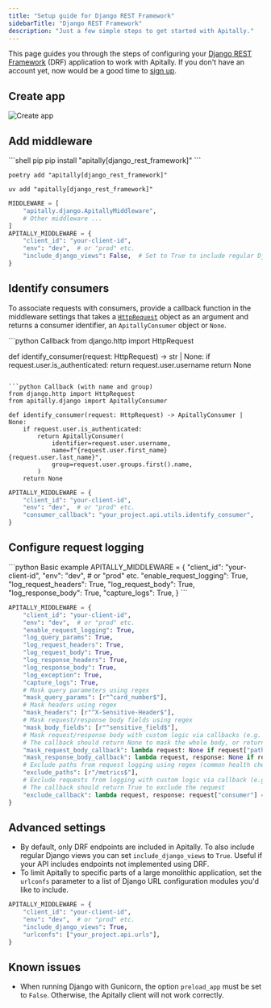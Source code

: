 ```yaml
---
title: "Setup guide for Django REST Framework"
sidebarTitle: "Django REST Framework"
description: "Just a few simple steps to get started with Apitally."
---
```



This page guides you through the steps of configuring your [Django REST Framework](https://www.django-rest-framework.org) (DRF) application to work with Apitally. If you don't have an account yet, now would be a good time to [sign up](https://app.apitally.io/?signup).

<SetupGuideStartSnippet framework="Django REST Framework" />

## Create app

<CreateAppSnippet1 framework="Django REST Framework" />

<img src="https://assets.apitally.io/docs/2025-07-08/create-app.webp" alt="Create app" className="rounded-xl" />

<CreateAppSnippet2 />

## Add middleware

<AddMiddlewarePythonSnippet framework="Django" extra="django_rest_framework" />

<CodeGroup>
```shell pip
pip install "apitally[django_rest_framework]"
```

```shell poetry
poetry add "apitally[django_rest_framework]"
```

```shell uv
uv add "apitally[django_rest_framework]"
```
</CodeGroup>

<ConfigureDjangoMiddlewareSnippet />

```python
MIDDLEWARE = [
    "apitally.django.ApitallyMiddleware",
    # Other middleware ...
]
APITALLY_MIDDLEWARE = {
    "client_id": "your-client-id",
    "env": "dev",  # or "prod" etc.
    "include_django_views": False,  # Set to True to include regular Django views
}
```

<div style={{ marginTop: "-0.5rem" }}>
  <UWSGIWarning framework="Django" />
</div>

<Snippet file="add-middleware-check.mdx" />

## Identify consumers

<Snippet file="identify-consumers.mdx" />

To associate requests with consumers, provide a callback function in the middleware settings that takes a [`HttpRequest`](https://docs.djangoproject.com/en/4.2/ref/request-response/#httprequest-objects) object as an argument and returns a consumer identifier, an `ApitallyConsumer` object or `None`.

<CodeGroup>
```python Callback
from django.http import HttpRequest

def identify_consumer(request: HttpRequest) -> str | None:
    if request.user.is_authenticated:
        return request.user.username
    return None
```

```python Callback (with name and group)
from django.http import HttpRequest
from apitally.django import ApitallyConsumer

def identify_consumer(request: HttpRequest) -> ApitallyConsumer | None:
    if request.user.is_authenticated:
        return ApitallyConsumer(
            identifier=request.user.username,
            name=f"{request.user.first_name} {request.user.last_name}",
            group=request.user.groups.first().name,
        )
    return None
```

```python Middleware settings
APITALLY_MIDDLEWARE = {
    "client_id": "your-client-id",
    "env": "dev",  # or "prod" etc.
    "consumer_callback": "your_project.api.utils.identify_consumer",
}
```
</CodeGroup>

<Snippet file="identify-consumers-check.mdx" />

## Configure request logging

<RequestLoggingConfigSnippet language="python" />

<CodeGroup>
```python Basic example
APITALLY_MIDDLEWARE = {
    "client_id": "your-client-id",
    "env": "dev",  # or "prod" etc.
    "enable_request_logging": True,
    "log_request_headers": True,
    "log_request_body": True,
    "log_response_body": True,
    "capture_logs": True,
}
```

```python Advanced example
APITALLY_MIDDLEWARE = {
    "client_id": "your-client-id",
    "env": "dev",  # or "prod" etc.
    "enable_request_logging": True,
    "log_query_params": True,
    "log_request_headers": True,
    "log_request_body": True,
    "log_response_headers": True,
    "log_response_body": True,
    "log_exception": True,
    "capture_logs": True,
    # Mask query parameters using regex
    "mask_query_params": [r"^card_number$"],
    # Mask headers using regex
    "mask_headers": [r"^X-Sensitive-Header$"],
    # Mask request/response body fields using regex
    "mask_body_fields": [r"^sensitive_field$"],
    # Mask request/response body with custom logic via callbacks (e.g. for admin endpoints)
    # The callback should return None to mask the whole body, or return the (modified) raw body
    "mask_request_body_callback": lambda request: None if request["path"].startswith("/admin/") else request["body"],
    "mask_response_body_callback": lambda request, response: None if request["path"].startswith("/admin/") else response["body"],
    # Exclude paths from request logging using regex (common health check paths are excluded by default)
    "exclude_paths": [r"/metrics$"],
    # Exclude requests from logging with custom logic via callback (e.g. exclude requests from a specific consumer)
    # The callback should return True to exclude the request
    "exclude_callback": lambda request, response: request["consumer"] == "some-consumer",
}
```
</CodeGroup>

## Advanced settings

- By default, only DRF endpoints are included in Apitally. To also include regular Django views you can set `include_django_views` to `True`. Useful if your API includes endpoints not implemented using DRF.
- To limit Apitally to specific parts of a large monolithic application, set the `urlconfs` parameter to a list of Django URL configuration modules you'd like to include.

```python
APITALLY_MIDDLEWARE = {
    "client_id": "your-client-id",
    "env": "dev",  # or "prod" etc.
    "include_django_views": True,
    "urlconfs": ["your_project.api.urls"],
}
```

## Known issues

- When running Django with Gunicorn, the option `preload_app` must be set to `False`. Otherwise, the Apitally client will not work correctly.
